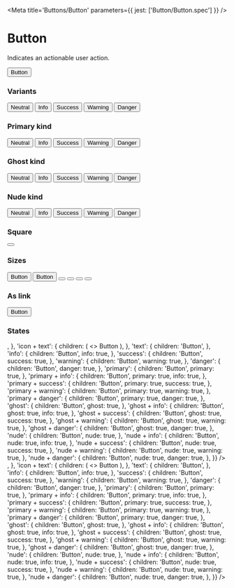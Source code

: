 

<Meta title='Buttons/Button' parameters={{ jest: ['Button/Button.spec'] }} />

# Button

Indicates an actionable user action.

<Canvas>
  <Story name='Default'>
    <Button onClick={action('click')}>Button</Button>
  </Story>
</Canvas>

<ArgsTable of={Button} />

### Variants

<Canvas>
  <Story name='Variants'>
    <ButtonGroup>
      <Button>Neutral</Button>
      <Button info>Info</Button>
      <Button success>Success</Button>
      <Button warning>Warning</Button>
      <Button danger>Danger</Button>
    </ButtonGroup>
  </Story>
</Canvas>

### Primary kind

<Canvas>
  <Story name='Primary'>
    <ButtonGroup>
      <Button primary>Neutral</Button>
      <Button primary info>
        Info
      </Button>
      <Button primary success>
        Success
      </Button>
      <Button primary warning>
        Warning
      </Button>
      <Button primary danger>
        Danger
      </Button>
    </ButtonGroup>
  </Story>
</Canvas>

### Ghost kind

<Canvas>
  <Story name='Ghost'>
    <ButtonGroup>
      <Button ghost>Neutral</Button>
      <Button ghost info>
        Info
      </Button>
      <Button ghost success>
        Success
      </Button>
      <Button ghost warning>
        Warning
      </Button>
      <Button ghost danger>
        Danger
      </Button>
    </ButtonGroup>
  </Story>
</Canvas>

### Nude kind

<Canvas>
  <Story name='Nude'>
    <ButtonGroup>
      <Button nude>Neutral</Button>
      <Button nude info>
        Info
      </Button>
      <Button nude success>
        Success
      </Button>
      <Button nude warning>
        Warning
      </Button>
      <Button nude danger>
        Danger
      </Button>
    </ButtonGroup>
  </Story>
</Canvas>

### Square

<Canvas>
  <Story name='Square'>
    <Button square>
      <Icon name='plus' size='x20' />
    </Button>
  </Story>
</Canvas>

### Sizes

<Canvas>
  <Story name='Sizes'>
    <ButtonGroup marginBlockEnd={12}>
      <Button small>Button</Button>
      <Button>Button</Button>
    </ButtonGroup>
    <ButtonGroup>
      <Button mini square>
        <Icon name='circled-arrow-down' size='x16' />
      </Button>
      <Button tiny square>
        <Icon name='circled-arrow-down' size='x20' />
      </Button>
      <Button small square>
        <Icon name='circled-arrow-down' size='x24' />
      </Button>
      <Button square>
        <Icon name='circled-arrow-down' size='x20' />
      </Button>
    </ButtonGroup>
  </Story>
</Canvas>

### As link

<Canvas>
  <Story name='As Link'>
    <Button is='a' href='https://rocket.chat' external>
      Button
    </Button>
  </Story>
</Canvas>

### States

<Story name='States'>
  <PropsVariationSection
    component={Button}
    common={{ onClick: action('click') }}
    xAxis={{
      default: {},
      hover: { className: 'hover' },
      active: { className: 'active' },
      focus: { className: 'focus focus-visible' },
      disabled: { disabled: true },
    }}
    yAxis={{
      'square + icon': {
        square: true,
        children: <Icon name='circled-arrow-down' size='x20' />,
      },
      'icon + text': {
        children: (
          <>
            <Icon name='baloon-text' size='x16' /> Button
          </>
        ),
      },
      'text': {
        children: 'Button',
      },
      'info': {
        children: 'Button',
        info: true,
      },
      'success': {
        children: 'Button',
        success: true,
      },
      'warning': {
        children: 'Button',
        warning: true,
      },
      'danger': {
        children: 'Button',
        danger: true,
      },
      'primary': {
        children: 'Button',
        primary: true,
      },
      'primary + info': {
        children: 'Button',
        primary: true,
        info: true,
      },
      'primary + success': {
        children: 'Button',
        primary: true,
        success: true,
      },
      'primary + warning': {
        children: 'Button',
        primary: true,
        warning: true,
      },
      'primary + danger': {
        children: 'Button',
        primary: true,
        danger: true,
      },
      'ghost': {
        children: 'Button',
        ghost: true,
      },
      'ghost + info': {
        children: 'Button',
        ghost: true,
        info: true,
      },
      'ghost + success': {
        children: 'Button',
        ghost: true,
        success: true,
      },
      'ghost + warning': {
        children: 'Button',
        ghost: true,
        warning: true,
      },
      'ghost + danger': {
        children: 'Button',
        ghost: true,
        danger: true,
      },
      'nude': {
        children: 'Button',
        nude: true,
      },
      'nude + info': {
        children: 'Button',
        nude: true,
        info: true,
      },
      'nude + success': {
        children: 'Button',
        nude: true,
        success: true,
      },
      'nude + warning': {
        children: 'Button',
        nude: true,
        warning: true,
      },
      'nude + danger': {
        children: 'Button',
        nude: true,
        danger: true,
      },
    }}
  />
  <PropsVariationSection
    component={Button}
    common={{
      small: true,
      onClick: action('click'),
    }}
    xAxis={{
      default: {},
      hover: { className: 'hover' },
      active: { className: 'active' },
      focus: { className: 'focus focus-visible' },
      disabled: { disabled: true },
    }}
    yAxis={{
      'square + icon': {
        square: true,
        children: <Icon name='circled-arrow-down' size='x20' />,
      },
      'icon + text': {
        children: (
          <>
            <Icon name='baloon-text' size='x16' /> Button
          </>
        ),
      },
      'text': {
        children: 'Button',
      },
      'info': {
        children: 'Button',
        info: true,
      },
      'success': {
        children: 'Button',
        success: true,
      },
      'warning': {
        children: 'Button',
        warning: true,
      },
      'danger': {
        children: 'Button',
        danger: true,
      },
      'primary': {
        children: 'Button',
        primary: true,
      },
      'primary + info': {
        children: 'Button',
        primary: true,
        info: true,
      },
      'primary + success': {
        children: 'Button',
        primary: true,
        success: true,
      },
      'primary + warning': {
        children: 'Button',
        primary: true,
        warning: true,
      },
      'primary + danger': {
        children: 'Button',
        primary: true,
        danger: true,
      },
      'ghost': {
        children: 'Button',
        ghost: true,
      },
      'ghost + info': {
        children: 'Button',
        ghost: true,
        info: true,
      },
      'ghost + success': {
        children: 'Button',
        ghost: true,
        success: true,
      },
      'ghost + warning': {
        children: 'Button',
        ghost: true,
        warning: true,
      },
      'ghost + danger': {
        children: 'Button',
        ghost: true,
        danger: true,
      },
      'nude': {
        children: 'Button',
        nude: true,
      },
      'nude + info': {
        children: 'Button',
        nude: true,
        info: true,
      },
      'nude + success': {
        children: 'Button',
        nude: true,
        success: true,
      },
      'nude + warning': {
        children: 'Button',
        nude: true,
        warning: true,
      },
      'nude + danger': {
        children: 'Button',
        nude: true,
        danger: true,
      },
    }}
  />
</Story>
